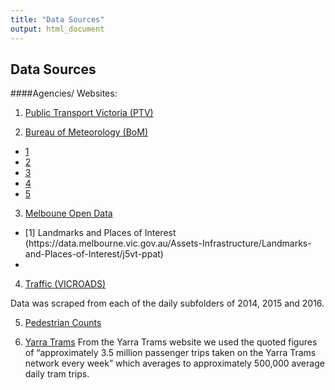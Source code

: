 ```yaml
---
title: "Data Sources"
output: html_document
---
```


## Data Sources

####Agencies/ Websites:

1. [Public Transport Victoria (PTV)](http://ptv.vic.gov.au/assets/PTV/PTV%20docs/research/PTV-Station-by-Station-Fact-Sheet-accessible-version-2015.xls)

2. [Bureau of Meteorology (BoM)](http://www.bom.gov.au/climate/dwo/IDCJDW3050.latest.shtml)
* [1](http://www.bom.gov.au/jsp/ncc/cdio/weatherData/av?p_nccObsCode=136&p_display_type=dailyDataFile&p_startYear=&p_c=&p_stn_num=86071)
* [2](http://www.bom.gov.au/jsp/ncc/cdio/weatherData/av?p_nccObsCode=136&p_display_type=dailyDataFile&p_startYear=&p_c=&p_stn_num=86338)
* [3](http://www.bom.gov.au/jsp/ncc/cdio/weatherData/av?p_nccObsCode=122&p_display_type=dailyDataFile&p_startYear=&p_c=&p_stn_num=86071)
* [4](http://www.bom.gov.au/jsp/ncc/cdio/weatherData/av?p_nccObsCode=123&p_display_type=dailyDataFile&p_startYear=&p_c=&p_stn_num=86071)
* [5](http://www.bom.gov.au/jsp/ncc/cdio/weatherData/av?p_nccObsCode=123&p_display_type=dailyDataFile&p_startYear=&p_c=&p_stn_num=86338)

3. [Melboune Open Data](https://data.melbourne.vic.gov.au/)

* [1] Landmarks and Places of Interest (https://data.melbourne.vic.gov.au/Assets-Infrastructure/Landmarks-and-Places-of-Interest/j5vt-ppat)
* 
4. [Traffic (VICROADS)](https://vicroads-public.sharepoint.com/InformationAccess/SitePages/Home.aspx?RootFolder=%2FInformationAccess%2FShared%20Documents%2FTraffic%20Measurements%2FVolume%2FRoad%2FSignal%20Volume%20Data&FolderCTID=0x0120002725289918FD604B8B8CE7E07B555745&View=%7B37949BE7-111A-400B-AB9B-71D24780E321%7D)

Data was scraped from each of the daily subfolders of 2014, 2015 and 2016.

5. [Pedestrian Counts](https://data.melbourne.vic.gov.au/Transport-Movement/Pedestrian-Counts/b2ak-trbp)

6. [Yarra Trams](http://www.yarratrams.com.au/about-us/who-we-are/facts-figures/)
From the Yarra Trams website we used the quoted figures of "approximately 3.5 million passenger trips taken on the Yarra Trams network every week" which averages to approximately 500,000 average daily tram trips.


